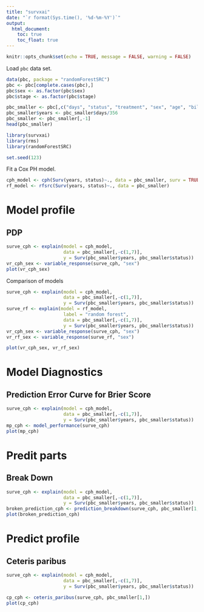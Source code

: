 ```yaml
---
title: "survxai"
date: "`r format(Sys.time(), '%d-%m-%Y')`"
output:
  html_document:
    toc: true
    toc_float: true
---
```


```r
knitr::opts_chunk$set(echo = TRUE, message = FALSE, warning = FALSE)
```

Load `pbc` data set.

```r
data(pbc, package = "randomForestSRC")
pbc <- pbc[complete.cases(pbc),]
pbc$sex <- as.factor(pbc$sex)
pbc$stage <- as.factor(pbc$stage)

pbc_smaller <- pbc[,c("days", "status", "treatment", "sex", "age", "bili", "stage")]
pbc_smaller$years <- pbc_smaller$days/356
pbc_smaller <- pbc_smaller[,-1]
head(pbc_smaller)
```


```r
library(survxai)
library(rms)
library(randomForestSRC)

set.seed(123)
```

Fit a Cox PH model.

```r
cph_model <- cph(Surv(years, status)~., data = pbc_smaller, surv = TRUE, x = TRUE, y=TRUE)
rf_model <- rfsrc(Surv(years, status)~., data = pbc_smaller)
```



# Model profile

## PDP

```r
surve_cph <- explain(model = cph_model,
                     data = pbc_smaller[,-c(1,7)], 
                     y = Surv(pbc_smaller$years, pbc_smaller$status))
vr_cph_sex <- variable_response(surve_cph, "sex")
plot(vr_cph_sex)

```

Comparison of models

```r
surve_cph <- explain(model = cph_model,
                     data = pbc_smaller[,-c(1,7)], 
                     y = Surv(pbc_smaller$years, pbc_smaller$status))
surve_rf <- explain(model = rf_model, 
                     label = "random forest",
                     data = pbc_smaller[,-c(1,7)], 
                     y = Surv(pbc_smaller$years, pbc_smaller$status))
vr_cph_sex <- variable_response(surve_cph, "sex")
vr_rf_sex <- variable_response(surve_rf, "sex")

plot(vr_cph_sex, vr_rf_sex)

```


# Model Diagnostics

## Prediction Error Curve for Brier Score

```r
surve_cph <- explain(model = cph_model,
                     data = pbc_smaller[,-c(1,7)], 
                     y = Surv(pbc_smaller$years, pbc_smaller$status))
mp_cph <- model_performance(surve_cph)
plot(mp_cph)
```

# Predit parts

## Break Down

```r
surve_cph <- explain(model = cph_model,
                     data = pbc_smaller[,-c(1,7)], 
                     y = Surv(pbc_smaller$years, pbc_smaller$status))
broken_prediction_cph <- prediction_breakdown(surve_cph, pbc_smaller[1,])
plot(broken_prediction_cph)
```


# Predict profile

## Ceteris paribus

```r
surve_cph <- explain(model = cph_model,
                     data = pbc_smaller[,-c(1,7)], 
                     y = Surv(pbc_smaller$years, pbc_smaller$status))

cp_cph <- ceteris_paribus(surve_cph, pbc_smaller[1,])
plot(cp_cph)
```




